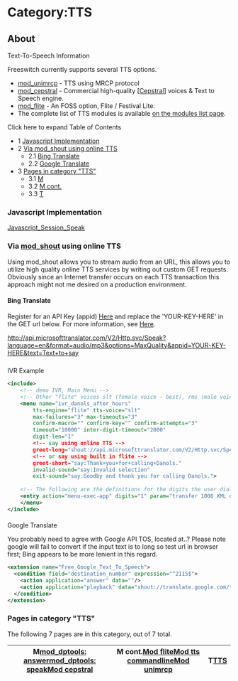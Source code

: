 
# Category:TTS 

 

## About

Text-To-Speech Information

Freeswitch currently supports several TTS options.

* [mod\_unimrcp](../Modules/mod_unimrcp_6586728.mdx#tts) \- TTS using MRCP protocol
* [mod\_cepstral](../Modules/mod_cepstral_3965164.mdx#faq) \- Commercial high-quality \[[Cepstral](http://www.cepstral.com/)\] voices & Text to Speech engine.
* [mod\_flite](../Modules/mod_flite_3965160.mdx#about) \- An FOSS option, Flite / Festival Lite.
* The complete list of TTS modules is available [on the modules list page](../Modules/index.mdx#about).

Click here to expand Table of Contents

* 1 [Javascript Implementation](#javascript-implementation)
* 2 [Via mod\_shout using online TTS](#about)  
   * 2.1 [Bing Translate](#bing-translate)  
   * 2.2 [Google Translate](#bing-translate)
* 3 [Pages in category "TTS"](#pages-in-category-tts)  
   * 3.1 [M](#pages-in-category-tts)  
   * 3.2 [M cont.](#pages-in-category-tts)  
   * 3.3 [T](#pages-in-category-tts)

### Javascript Implementation

[Javascript\_Session\_Speak](../Client-and-Developer-Interfaces/JavaScript/JavaScript-API-Reference/index.mdx#sessionspeak)

### Via [mod_shout](../Modules/mod_shout_3965531.mdx#21-play) using online TTS

Using mod\_shout allows you to stream audio from an URL, this allows you to utilize high quality online TTS services by writing out custom GET requests. Obviously since an Internet transfer occurs on each TTS transaction this approach might not me desired on a production environment.

#### Bing Translate

Register for an API Key (appid) [Here](http://www.bing.com/developers/appids.aspx) and replace the 'YOUR-KEY-HERE' in the GET url below. For more information, see [Here](http://msdn.microsoft.com/en-us/library/ff512420.aspx).

http://api.microsofttranslator.com/V2/Http.svc/Speak?language=en&format=audio/mp3&options=MaxQuality&appid=YOUR-KEY-HERE&text=Text+to+say

#####   
IVR Example

```xml
<include>
  	<!-- demo IVR, Main Menu -->
  	<!-- Other "flite" voices slt (female voice - best), rms (male voice), awb (male voice), kal (male voice) -->
	<menu name="ivr_danols_after_hours" 
  		tts-engine="flite" tts-voice="slt" 
  		max-failures="3" max-timeouts="3"
  		confirm-macro="" confirm-key="" confirm-attempts="3"
    	timeout="10000" inter-digit-timeout="2000"
    	digit-len="1"
    	<!-- say using online TTS -->
    	greet-long="shout://api.microsofttranslator.com/V2/Http.svc/Speak?language=en&format=audio/mp3&options=MaxQuality&appid=YOUR-KEY-HERE&text=Thank+you+for+calling+Danols."
    	<!-- or say using built in flite -->
    	greet-short="say:Thank+you+for+calling+Danols."
    	invalid-sound="say:Invalid selection"
    	exit-sound="say:Goodby and thank you for calling Danols.">
	
	<!-- The following are the definitions for the digits the user dials -->
	<entry action="menu-exec-app" digits="1" param="transfer 1000 XML default"/>
	</menu>
</include>
```

####   
Google Translate

You probably need to agree with Google API TOS, located at..? Please note google will fail to convert if the input text is to long so test url in browser first; Bing appears to be more lenient in this regard.

```xml
<extension name="Free_Google_Text_To_Speech">
  <condition field="destination_number" expression="^2115$">
    <action application="answer" data=""/>
    <action application="playback" data="shout://translate.google.com/translate_tts?tl=en&q=Buy+Cheap+dids+at+www+dot+voice+network+dot+see+eh"/>
  </condition>
</extension>
```
  

### Pages in category "TTS"

The following 7 pages are in this category, out of 7 total.

| M[mod\_dptools: answer](../Modules/mod_dptools_1970333.mdx#c)[mod\_dptools: speak](../Modules/mod_dptools_1970333.mdx#c)[Mod cepstral](../Modules/mod_cepstral_3965164.mdx#faq) | M cont.[Mod flite](../Modules/mod_flite_3965160.mdx#about)[Mod tts commandline](../Modules/mod_tts_commandline_13172802.mdx#about)[Mod unimrcp](../Modules/mod_unimrcp_6586728.mdx#tts) | T[TTS](../Configuration/TTS_9634273.mdx#about) |
| ---------------------------------------------------------------------------------------------------------------------------------------------------------------------------------------------------------------------------------------------------- | ------------------------------------------------------------------------------------------------------------------------------------------------------- | -------------------------- |


